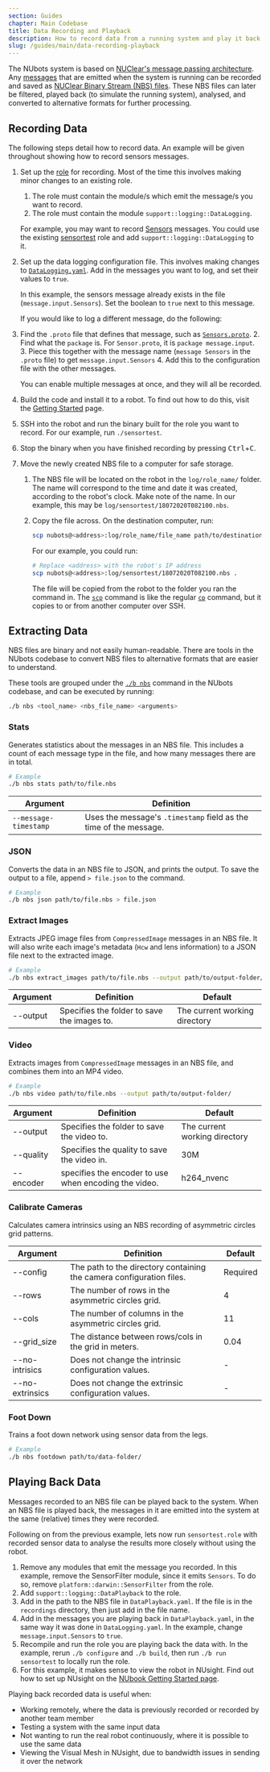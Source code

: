 ```yaml
---
section: Guides
chapter: Main Codebase
title: Data Recording and Playback
description: How to record data from a running system and play it back.
slug: /guides/main/data-recording-playback
---
```


The NUbots system is based on [NUClear's message passing architecture](/system/foundations/nuclear). Any [messages](https://github.com/NUbots/NUbots/tree/master/shared/message) that are emitted when the system is running can be recorded and saved as [NUClear Binary Stream (NBS) files](/system/foundations/nuclear#nbs-files). These NBS files can later be filtered, played back (to simulate the running system), analysed, and converted to alternative formats for further processing.

## Recording Data

The following steps detail how to record data. An example will be given throughout showing how to record sensors messages.

1. Set up the [role](/system/foundations/nuclear#nuclear-roles) for recording. Most of the time this involves making minor changes to an existing role.

   1. The role must contain the module/s which emit the message/s you want to record.
   2. The role must contain the module `support::logging::DataLogging`.

   For example, you may want to record [Sensors](https://github.com/NUbots/NUbots/blob/master/shared/message/input/Sensors.proto) messages. You could use the existing [sensortest](https://github.com/NUbots/NUbots/blob/master/roles/sensortest.role) role and add `support::logging::DataLogging` to it.

2. Set up the data logging configuration file. This involves making changes to [`DataLogging.yaml`](https://github.com/NUbots/NUbots/tree/master/module/support/logging/DataLogging/data/config). Add in the messages you want to log, and set their values to `true`.

   In this example, the sensors message already exists in the file (`message.input.Sensors`). Set the boolean to `true` next to this message.

   If you would like to log a different message, do the following:

1. Find the `.proto` file that defines that message, such as [`Sensors.proto`](https://github.com/NUbots/NUbots/blob/master/shared/message/input/Sensors.proto).
   2. Find what the `package` is. For `Sensor.proto`, it is `package message.input`.
   3. Piece this together with the message name (`message Sensors` in the `.proto` file) to get `message.input.Sensors`
   4. Add this to the configuration file with the other messages.

   You can enable multiple messages at once, and they will all be recorded.

3. Build the code and install it to a robot. To find out how to do this, visit the [Getting Started](/guides/nubots/getting-started) page.

4. SSH into the robot and run the binary built for the role you want to record. For our example, run `./sensortest`.

5. Stop the binary when you have finished recording by pressing <kbd>Ctrl</kbd>+<kbd>C</kbd>.

6. Move the newly created NBS file to a computer for safe storage.
   1. The NBS file will be located on the robot in the `log/role_name/` folder. The name will correspond to the time and date it was created, according to the robot's clock. Make note of the name. In our example, this may be `log/sensortest/18072020T082100.nbs`.
   2. Copy the file across. On the destination computer, run:
   
      ```bash
      scp nubots@<address>:log/role_name/file_name path/to/destination
      ```
      
      For our example, you could run:
	  
	  ```bash
	  # Replace <address> with the robot's IP address
	  scp nubots@<address>:log/sensortest/18072020T082100.nbs .
	  ```
	  
	  The file will be copied from the robot to the folder you ran the command in. The [`scp`](https://linux.die.net/man/1/scp) command is like the regular [`cp`](https://linux.die.net/man/1/cp) command, but it copies to or from another computer over SSH. 

## Extracting Data

NBS files are binary and not easily human-readable. There are tools in the NUbots codebase to convert NBS files to alternative formats that are easier to understand.

These tools are grouped under the [`./b nbs`](https://github.com/NUbots/NUbots/tree/master/tools/nbs) command in the NUbots codebase, and can be executed by running:

```sh
./b nbs <tool_name> <nbs_file_name> <arguments>
```

### Stats

Generates statistics about the messages in an NBS file. This includes a count of each message type in the file, and how many messages there are in total.

```sh
# Example
./b nbs stats path/to/file.nbs
```

| Argument            | Definition                                                        |
| ------------------- | ----------------------------------------------------------------- |
| `--message-timestamp` | Uses the message's `.timestamp` field as the time of the message. |

### JSON

Converts the data in an NBS file to JSON, and prints the output. To save the output to a file, append `> file.json` to the command.

```sh
# Example
./b nbs json path/to/file.nbs > file.json
```

### Extract Images

Extracts JPEG image files from `CompressedImage` messages in an NBS file. It will also write each image's metadata (`Hcw` and lens information) to a JSON file next to the extracted image.

```sh
# Example
./b nbs extract_images path/to/file.nbs --output path/to/output-folder/
```

| Argument | Definition                                  | Default                       |
| -------- | ------------------------------------------- | ----------------------------- |
| --output | Specifies the folder to save the images to. | The current working directory |

### Video

Extracts images from `CompressedImage` messages in an NBS file, and combines them into an MP4 video.

```sh
# Example
./b nbs video path/to/file.nbs --output path/to/output-folder/
```

| Argument  | Definition                                            | Default                       |
| --------- | ----------------------------------------------------- | ----------------------------- |
| --output  | Specifies the folder to save the video to.            | The current working directory |
| --quality | Specifies the quality to save the video in.           | 30M                           |
| --encoder | specifies the encoder to use when encoding the video. | h264_nvenc                    |

### Calibrate Cameras

Calculates camera intrinsics using an NBS recording of asymmetric circles grid patterns.

| Argument        | Definition                                                           | Default  |
| --------------- | -------------------------------------------------------------------- | -------- |
| --config        | The path to the directory containing the camera configuration files. | Required |
| --rows          | The number of rows in the asymmetric circles grid.                   | 4        |
| --cols          | The number of columns in the asymmetric circles grid.                | 11       |
| --grid_size     | The distance between rows/cols in the grid in meters.                | 0.04     |
| --no-intrisics | Does not change the intrinsic configuration values.                  | -        |
| --no-extrinsics | Does not change the extrinsic configuration values.                  | -        |

### Foot Down

Trains a foot down network using sensor data from the legs.

```sh
# Example
./b nbs footdown path/to/data-folder/
```

## Playing Back Data

Messages recorded to an NBS file can be played back to the system. When an NBS file is played back, the messages in it are emitted into the system at the same (relative) times they were recorded.

Following on from the previous example, lets now run `sensortest.role` with recorded sensor data to analyse the results more closely without using the robot.

1. Remove any modules that emit the message you recorded. In this example, remove the SensorFilter module, since it emits `Sensors`. To do so, remove `platform::darwin::SensorFilter` from the role.
2. Add `support::logging::DataPlayback` to the role.
3. Add in the path to the NBS file in `DataPlayback.yaml`. If the file is in the `recordings` directory, then just add in the file name.
4. Add in the messages you are playing back in `DataPlayback.yaml`, in the same way it was done in `DataLogging.yaml`. In the example, change `message.input.Sensors` to `true`.
5. Recompile and run the role you are playing back the data with. In the example, rerun `./b configure` and `./b build`, then run `./b run sensortest` to locally run the role.
6. For this example, it makes sense to view the robot in NUsight. Find out how to set up NUsight on the [NUbook Getting Started page](/guides/main/getting-started#get-build-and-run-nusight).

Playing back recorded data is useful when:

- Working remotely, where the data is previously recorded or recorded by another team member
- Testing a system with the same input data
- Not wanting to run the real robot continuously, where it is possible to use the same data
- Viewing the Visual Mesh in NUsight, due to bandwidth issues in sending it over the network
